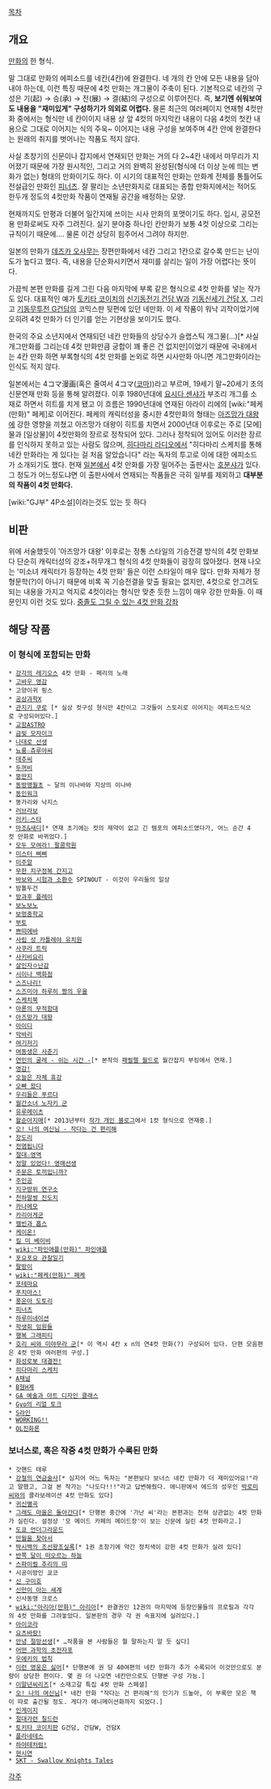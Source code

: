 [[목차]]
== 개요 ==
[[만화]]의 한 형식. 

말 그대로 만화의 에피소드를  네칸(4칸)에 완결한다. 네 개의 칸 안에 모든 내용을 담아내야 하는데, 이런 특징 때문에 4컷 만화는 개그물이 주축이 된다. 기본적으로 네칸의 구성은 기(起) → 승(承) → 전(展) → 결(結)의 구성으로 이루어진다. 즉, '''보기엔 쉬워보여도 내용을 "재미있게" 구성하기가 의외로 어렵다.''' 물론 최근의 여러페이지 연재형 4컷만화 중에서는 형식만 네 칸이이지 내용 상 앞 4컷의 마지막칸 내용이 다음 4컷의 첫칸 내용으로 그대로 이어지는 식의 주욱~ 이어지는 내용 구성을 보여주며 4칸 안에 완결한다는 원래의 취지를 벗어나는 작품도 적지 않다. 

사실 초창기의 신문이나 잡지에서 연재되던 만화는 거의 다 2~4칸 내에서 마무리가 지어졌기 때문에 가장 원시적인, 그리고 거의 완벽히 완성된(형식에 더 이상 눈에 띄는 변화가 없는) 형태의 만화이기도 하다. 이 시기의 대표적인 만화는 만화계 전체를 통틀어도 전설급인 만화인 [[피너츠]].
잘 팔리는 소년만화지로 대표되는 종합 만화지에서는 적어도 한두개 정도의 4컷만화 작품이 연재될 공간을 배정하는 모양.

현재까지도 만평과 더불어 일간지에 쓰이는 시사 만화의 포맷이기도 하다. 입시, 공모전용 만화로써도 자주 그려진다. 실기 분야중 하나인 칸만화가 보통 4컷 이상으로 그리는 규칙이기 때문에.... 물론 이건 상당히 힘주어서 그려야 하지만.

일본의 만화가 [[데즈카 오사무]]는 장편만화에서 네칸 그리고 1칸으로 갈수록 만드는 난이도가 높다고 했다. 즉, 내용을 단순화시키면서 재미를 살리는 일이 가장 어렵다는 뜻이다.

가끔씩 본편 만화를 길게 그린 다음 마지막에 부록 같은 형식으로 4컷 만화를 넣는 작가도 있다. 대표적인 예가 [[토키타 코이치]]의 [[신기동전기 건담 W]]과 [[기동신세기 건담 X]], 그리고 [[기동무투전 G건담]]의 코믹스판 뒷편에 있던 네만화. 이 세 작품이 워낙 괴작이었기에 오히려 4컷 만화가 더 인기를 얻는 기현상을 보이기도 했다.

한국의 주요 소년지에서 연재되던 네칸 만화들의 상당수가 슬랩스틱 개그물(…)[* 사실 개그만화를 그리는데 4컷 만화만큼 궁합이 꽤 좋은 건 없지만]이었기 때문에 국내에서는 4칸 만화 하면 부록형식의 4컷 만화를 논외로 하면 시사만화 아니면 개그만화이라는 인식도 적지 않다. 

일본에서는 4コマ漫画(혹은 줄여서 4コマ([[코마]]))라고 부르며, 19세기 말~20세기 초의 신문연재 만화 등을 통해 알려졌다. 이후 1980년대에 [[요시다 센샤]]가 부조리 개그를 소재로 하면서 히트를 치게 됐고 이 흐름은 1990년대에 연재된 아라이 리에의 [wiki:"페케(만화)" 페케]로 이어진다. 페케의 캐릭터성을 중시한 4컷만화의 형태는 [[아즈망가 대왕]]에 강한 영향을 끼쳤고 아즈망가 대왕이 히트를 치면서 2000년대 이후로는 주로 [모에]물과 [일상물]이 4컷만화의 장르로 정착되어 있다. 그러나 정착되어 있어도 이러한 장르를 인식하지 못하고 있는 사람도 많으며, [[히다마리 라디오]]에서 "히다마리 스케치를 통해 네칸 만화라는 게 있다는 걸 처음 알았습니다" 라는 독자의 투고로 이에 대한 에피소드가 소개되기도 했다. 현재 [[일본]]에서 4컷 만화를 가장 밀어주는 출판사는 [[호분샤]]가 있다. 그 정도가 어느정도냐면 이 출판사에서 연재되는 작품들은 극히 일부를 제외하고 '''대부분의 작품이 4컷 만화다.'''

[wiki:"GJ부" 4P소설]이라는것도 있는 듯 하다
== 비판 ==
위에 서술했듯이 '아즈망가 대왕' 이후로는 정통 스타일의 기승전결 방식의 4컷 만화보다 단순히 캐릭터성의 강조+허무개그 형식의 4컷 만화들이 굉장히 많아졌다. 현재 나오는 '미소녀 캐릭터가 등장하는 4컷 만화' 들은 이런 스타일이 매우 많다. 만화 자체가 정형문학(?)이 아니기 때문에 비록 꼭 기승전결을 맞출 필요는 없지만, 4컷으로 안그려도 되는 내용을 가지고 억지로 4컷이라는 형식만 맞춘 듯한 느낌이 매우 강한 만화들. 이 때문인지 이런 것도 있다. [http://yaksha.egloos.com/2616531 중졸도 그릴 수 있는 4컷 만화 강좌]

== 해당 작품 ==
=== 이 형식에 포함되는 만화 ===
 * [[강각의 레기오스]] 4컷 만화 - 페리의 노래
 * [[고바우 영감]]
 * 고양이귀 핑스
 * [[공상과학X]]
 * [[관지기 쿠로]] [* 실상 컷구성 형식만 4칸이고 그것들이 스토리로 이어지는 에피소드식으로 구성되어있다.]
 * [[교함ASTRO]]
 * [[금빛 모자이크]]
 * [[나대로 선생]]
 * [[뇨롱☆츄루야씨]]
 * [[대추씨]]
 * [[두꺼비]]
 * [[뚱딴지]]
 * [[동방맹월초]] ~ 달의 이나바와 지상의 이나바
 * [[동인워크]]
 * 똥가리와 낙지스
 * [[러브라보]]
 * [[러키☆스타]]
 * [[마조&새디]][* 연재 초기에는 컷의 제약이 없고 긴 템포의 에피소드였다가, 어느 순간 4컷 만화로 바뀌었다.]
 * [[모두 모여라! 팔콤학원]]
 * [[미스터 삐삐]]
 * [[미주알]]
 * [[무한 지구정복 간지고]]
 * [[바보와 시험과 소환수]] SPINOUT - 이것이 우리들의 일상
 * 밤톨두건
 * [[방과후 플레이]]
 * [[보노보노]]
 * [[보멍중학교]]
 * [[부토]]
 * [[쁘띠에바]]
 * [[사립 성 카틀레야 유치원]]
 * [[사쿠라 트릭]]
 * [[사키비요리]]
 * [[살인자ㅇ난감]]
 * [[시이나 백화점]]
 * [[스즈나리!]]
 * [[스즈미야 하루히 짱의 우울]]
 * [[스케치북]]
 * [[아론의 무적함대]]
 * [[아즈망가 대왕]]
 * [[아이디]]
 * [[악바리]]
 * [[여기저기]]
 * [[여동생은 사춘기]]
 * [[연민의 굴레|연민의 굴레 - 쉬는 시간 -]][* 본작의 [[패럴렐 월드]]로 월간잡지 부킹에서 연재.]
 * [[영감!]]
 * [[오늘은 자체 휴강]]
 * [[오빠 왔다]]
 * [[우리들은 푸르다]]
 * [[월간소녀 노자키 군]]
 * [[유루메이츠]]
 * [[왈순아지매]][* 2013년부터 [http://blog.naver.com/tjburger 작가 개인 블로그]에서 1컷 형식으로 연재중.]
 * [[작다는 건 편리해|오! 나의 여신님 - 작다는 건 편리해]]
 * [[박순찬#s-2|장도리]]
 * [[전염됩니다]]
 * [[절대☆영역]]
 * [[정말 있었다! 영매선생]]
 * [[주문은 토끼입니까%3F|주문은 토끼입니까?]]
 * [[주인공]]
 * [[지구방위 연구소]]
 * [[천하말썽 진도치]]
 * [[카나메모]]
 * [[카리아게군]]
 * [[캘빈과 홉스]]
 * [[케이온!]]
 * [[킬 미 베이비]]
 * [[wiki:"파인애플(만화)" 파인애플]]
 * [[포요포요 관찰일기]]
 * [[팔방이]]
 * [[wiki:"페케(만화)" 페케]]
 * [[포테마요]]
 * [[푸치마스!]]
 * [[풍운아 도토리]]
 * [[피너츠]]
 * [[하루미네이션]]
 * [[학생회 임원들]]
 * [[행복 그래피티]]
 * [[호리 씨와 미야무라 군]][* 이 역시 4칸 x n의 연4컷 만화(?) 구성되어 있다. 단편 모음편은 4컷 만화 여러편의 구성.]
 * [[화성로봇 대결전!]]
 * [[히다마리 스케치]]
 * [[A채널]]
 * [[B형H계]]
 * [[GA 예술과 아트 디자인 클래스]]
 * [[Gyo의 리얼 토크]]
 * [[S라인]]
 * [[WORKING!!]]
 * [[OL진화론]]
=== 보너스로, 혹은 작중 4컷 만화가 수록된 만화 ===
 * 갓핸드 테루
 * [[강철의 연금술사]][* 심지어 어느 독자는 "본편보다 보너스 네칸 만화가 더 재미있어요!"라고 말했고, 그걸 본 작가는 "나도다!!!"라고 답변해줬다. 애니판에서 에드의 성우인 [[박로미]]씨와의 콜라보레이션 4컷 만화도 있다]
 * [[귀신별곡]] 
 * [[그래도 마을은 돌아간다]][* 단행본 중간에 '가난 씨'라는 본편과는 전혀 상관없는 4컷 만화가 실린다. 설정상 '모 메이드 카페의 메이드장'이 보는 신문에 실린 4컷 만화라고.]
 * [[도쿄 언더그라운드]]
 * [[만월을 찾아서]]
 * [[박시백의 조선왕조실록]][* 1권 초창기에 약간 정치색이 강한 4컷 만화가 실려 있다]
 * [[반쪽 달이 떠오르는 하늘]]
 * [[스파이럴 추리의 띠]]
 * 시공이방인 쿄코
 * [[신 구미호]]
 * [[신만이 아는 세계]]
 * 신사동맹 크로스
 * [[wiki:"아리아(만화)" 아리아]][* 완결권인 12권의 마지막에 등장인물들의 프로필과 각각의 4컷 만화를 그려놓았다. 일본판의 경우 각 권 속표지에 실려있다.]
 * [[아이코라]]
 * [[요츠바랑!]]
 * [[안녕 절망선생]][* …작품을 본 사람들은 뭘 말하는지 알 듯 싶다]
 * [[어떤 과학의 초전자포]]
 * [[우에키의 법칙]] 
 * [[이런 영웅은 싫어]][* 단행본에 권 당 40여편의 네칸 만화가 추가 수록되어 이것만으로도 분량이 상당한 편이다. 몇 권 더 나오면 네칸만으로도 단행본 구성 가능.]
 * [[이말년씨리즈]][* 소재고갈 특집 4컷 만화 스페셜]
 * [[오! 나의 여신님]][* 네칸 만화 "작다는 건 편리해"의 인기가 드높아, 이 부록만 모은 책이 따로 출간될 정도. 게다가 애니메이션화까지 되었다.]
 * [[인게이지]] 
 * [[절대가련 칠드런]]
 * [[토키타 코이치]]판 G건담, 건담W, 건담X
 * [[플라네테스]]
 * [[하야테처럼!]]
 * [[현시연]]
 * [[SKT - Swallow Knights Tales]]

[[각주]]
